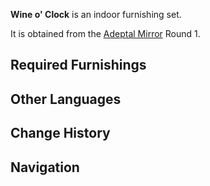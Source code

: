 {{Furnishing Infobox
|id             = 350013
|image          = Furnishing Set Wine o' Clock Display.png
|category       = Indoor Set
|subcategory    = Set
|rarity         = 4
|adeptal_energy = 240
|load           = 594
|description    = A table and chair set often used during gatherings. The candle stand is used to adjust the lighting and make the food look more enticing. Nonetheless, do watch out for the fire hazard, especially when spirits get high around the table.
|blueprint      = Adeptal Mirror
|adeptal mirror = 1
}}
'''Wine o' Clock''' is an indoor furnishing set.

It is obtained from the [[Adeptal Mirror]] Round 1.

==Required Furnishings==
{{Recipe
|type = Furnishing Set
|Pine Dining Chair = 4
|Long Table With Tablecloth = 1
|Golden Triple-Arm Candelabrum = 1
|sort = Pine Dining Chair,Long Table With Tablecloth,Golden Triple-Arm Candelabrum
|yield = 0
}}

==Other Languages==
{{Other Languages
|en      = Wine o' Clock
|zhs     = 聚会与痛饮之时
|zhs_rm  = Jùhuì Yǔ Tòngyǐn zhī Shí
|zht     = 聚會與痛飲之時
|zht_rm  = Jùhuì Yǔ Tòngyǐn zhī Shí
|zh_tl   = Time of Gathering and Drinking One's Fill
|ja      = パーティーと痛飲の時
|ja_rm   = Paatii to Tsuuin no Toki
|ja_tl   = Time for Parties and Heavy Drinking
|ko      = 파티와 광란의 시간
|ko_rm   = Pati-wa Gwangran-ui Sigan
|ko_tl   = Party and Madness Time
|es      = Hora de una copa
|es_tl   = Time for a Cup
|fr      = « L'heure de la fête »
|fr_tl   = "Time to Party"
|ru      = Час вина
|ru_tl   = Wine Hour
|th      = เวลาแห่งการเฉลิมฉลอง
|th_rm   = 
|th_tl   = 
|vi      = Thời Gian Tiệc Tùng
|vi_tl   = 
|de      = Weinzeit
|de_tl   = Wine Time
|id      = Saatnya Minum Anggur
|id_tl   = Time to Drink Wine
|pt      = Hora de Beber e Festejar
|pt_tl   = 
}}

==Change History==
{{Change History|1.5}}

==Navigation==
{{Furnishing Navbox/Sets|type=regular}}